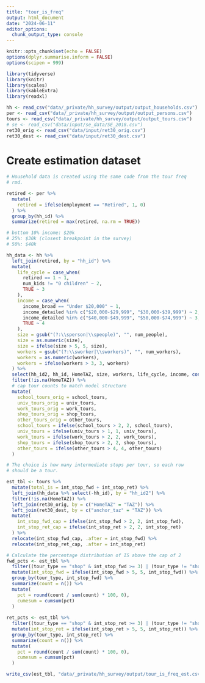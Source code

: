 ```yaml
---
title: "tour_is_freq"
output: html_document
date: "2024-06-11"
editor_options: 
  chunk_output_type: console
---
```


```r
knitr::opts_chunk$set(echo = FALSE)
options(dplyr.summarise.inform = FALSE)
options(scipen = 999)

library(tidyverse)
library(knitr)
library(scales)
library(kableExtra)
library(readxl)
```

```r
hh <- read_csv("data/_private/hh_survey/output/output_households.csv")
per <- read_csv("data/_private/hh_survey/output/output_persons.csv")
tours <- read_csv("data/_private/hh_survey/output/output_tours.csv")
# se <- read_csv("data/input/se_data/SE_2018.csv")
ret30_orig <- read_csv("data/input/ret30_orig.csv")
ret30_dest <- read_csv("data/input/ret30_dest.csv")

```

# Create estimation dataset

```r
# Household data is created using the same code from the tour freq
# rmd.

retired <- per %>%
  mutate(
    retired = ifelse(employment == "Retired", 1, 0)
  ) %>%
  group_by(hh_id) %>%
  summarize(retired = max(retired, na.rm = TRUE))

# bottom 10% income: $20k
# 25%: $30k (closest breakpoint in the survey)
# 50%: $40k

hh_data <- hh %>%
  left_join(retired, by = "hh_id") %>%
  mutate(
    life_cycle = case_when(
      retired == 1 ~ 1,
      num_kids != "0 children" ~ 2,
      TRUE ~ 3
    ),
    income = case_when(
      income_broad == "Under $20,000" ~ 1,
      income_detailed %in% c("$20,000-$29,999", "$30,000-$39,999") ~ 2,
      income_detailed %in% c("$40,000-$49,999", "$50,000-$74,999") ~ 3,
      TRUE ~ 4
    ),
    size = gsub("(?:\\sperson|\\speople)", "", num_people),
    size = as.numeric(size),
    size = ifelse(size > 5, 5, size),
    workers = gsub("(?:\\sworker|\\sworkers)", "", num_workers),
    workers = as.numeric(workers),
    workers = ifelse(workers > 3, 3, workers)
  ) %>%
  select(hh_id2, hh_id, HomeTAZ, size, workers, life_cycle, income, contains("_tours")) %>%
  filter(!is.na(HomeTAZ)) %>%
  # cap tour counts to match model structure
  mutate(
    school_tours_orig = school_tours,
    univ_tours_orig = univ_tours,
    work_tours_orig = work_tours,
    shop_tours_orig = shop_tours,
    other_tours_orig = other_tours,
    school_tours = ifelse(school_tours > 2, 2, school_tours),
    univ_tours = ifelse(univ_tours > 1, 1, univ_tours),
    work_tours = ifelse(work_tours > 2, 2, work_tours),
    shop_tours = ifelse(shop_tours > 2, 2, shop_tours),
    other_tours = ifelse(other_tours > 4, 4, other_tours)
  )
```

```r
# The choice is how many intermediate stops per tour, so each row
# should be a tour.

est_tbl <- tours %>%
  mutate(total_is = int_stop_fwd + int_stop_ret) %>%
  left_join(hh_data %>% select(-hh_id), by = "hh_id2") %>%
  filter(!is.na(HomeTAZ)) %>%
  left_join(ret30_orig, by = c("HomeTAZ" = "TAZ")) %>%
  left_join(ret30_dest, by = c("anchor_taz" = "TAZ")) %>%
  mutate(
    int_stop_fwd_cap = ifelse(int_stop_fwd > 2, 2, int_stop_fwd),
    int_stop_ret_cap = ifelse(int_stop_ret > 2, 2, int_stop_ret)
  ) %>%
  relocate(int_stop_fwd_cap, .after = int_stop_fwd) %>%
  relocate(int_stop_ret_cap, .after = int_stop_ret)
```

```r
# Calculate the percentage distribution of IS above the cap of 2
fwd_pcts <- est_tbl %>%
  filter((tour_type == "shop" & int_stop_fwd >= 3) | (tour_type != "shop" & int_stop_fwd >= 2)) %>%
  mutate(int_stop_fwd = ifelse(int_stop_fwd > 5, 5, int_stop_fwd)) %>%
  group_by(tour_type, int_stop_fwd) %>%
  summarize(count = n()) %>%
  mutate(
    pct = round(count / sum(count) * 100, 0),
    cumesum = cumsum(pct)
  )
  
ret_pcts <- est_tbl %>%
  filter((tour_type == "shop" & int_stop_ret >= 3) | (tour_type != "shop" & int_stop_ret >= 2)) %>%
  mutate(int_stop_ret = ifelse(int_stop_ret > 5, 5, int_stop_ret)) %>%
  group_by(tour_type, int_stop_ret) %>%
  summarize(count = n()) %>%
  mutate(
    pct = round(count / sum(count) * 100, 0),
    cumesum = cumsum(pct)
  )
```


```r
write_csv(est_tbl, "data/_private/hh_survey/output/tour_is_freq_est.csv", na = "")
```